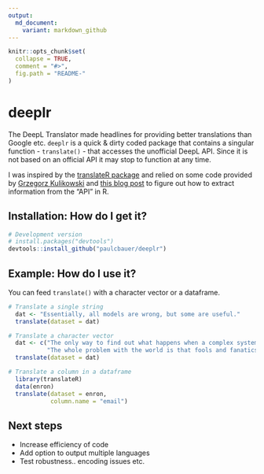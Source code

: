 ```yaml
---
output:
  md_document:
    variant: markdown_github
---
```


<!-- README.md is generated from README.Rmd. Please edit that file -->

```r
knitr::opts_chunk$set(
  collapse = TRUE,
  comment = "#>",
  fig.path = "README-"
)
```

# deeplr

The DeepL Translator made headlines for providing better translations than Google etc. ```deeplr``` is a quick & dirty coded package that contains a singular function - ```translate()``` - that accesses the unofficial DeepL API. Since it is not based on an official API it may stop to function at any time.

I was inspired by the [translateR package](https://github.com/ChristopherLucas/translateR) and relied on some code provided by [Grzegorz Kulikowski](https://psvmware.wordpress.com/2017/09/11/get-deepltranslation-translating-straight-from-your-powershell/) and [this blog post](https://itsalocke.com/blog/r-quick-tip-microsoft-cognitive-services-text-analytics-api/) to figure out how to extract information from the "API" in R. 



## Installation: How do I get it?

```r
# Development version
# install.packages("devtools")
devtools::install_github("paulcbauer/deeplr")
```

## Example: How do I use it?

You can feed ```translate()``` with a character vector or a dataframe. 

```r
# Translate a single string
  dat <- "Essentially, all models are wrong, but some are useful."
  translate(dataset = dat)

# Translate a character vector
  dat <- c("The only way to find out what happens when a complex system is disturbed, is to disturb the system, not merely observe it passively.", 
           "The whole problem with the world is that fools and fanatics are always so certain of themselves, but wiser people are so full of doubts.")
  translate(dataset = dat)

# Translate a column in a dataframe
  library(translateR)
  data(enron)
  translate(dataset = enron,
            column.name = "email")
```


## Next steps
* Increase efficiency of code
* Add option to output multiple languages
* Test robustness.. encoding issues etc.
